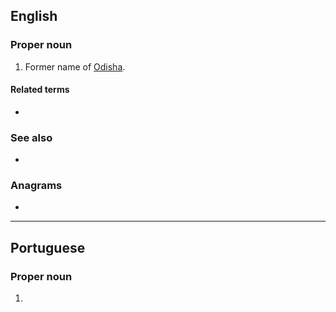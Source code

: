 {{also|orissa}}
==English==
{{wikipedia}}
===Proper noun===
{{en-proper noun}}
#Former name of [[Odisha]].

====Related terms====
* {{l|en|Oriya}}

===See also===
* {{list:states of India/en}}

===Anagrams===
* {{anagrams|en|a=aiorss|orisas}}

----

==Portuguese==

===Proper noun===
{{pt-proper noun|f}}

# {{place|pt|state|c/India|t1=Odisha}}